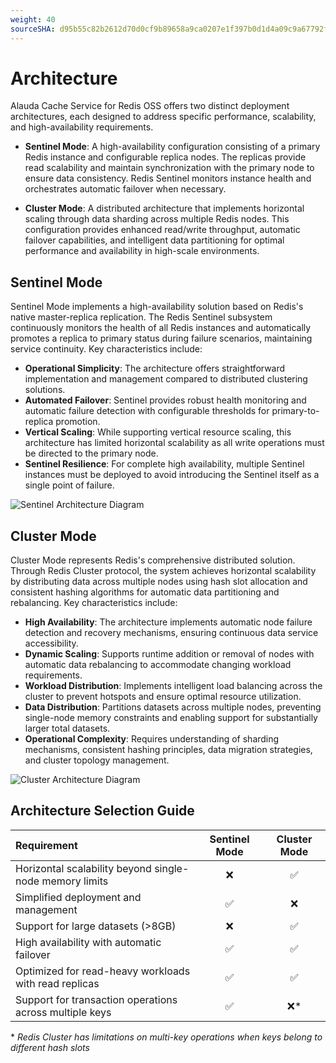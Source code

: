```yaml
---
weight: 40
sourceSHA: d95b55c82b2612d70d0cf9b89658a9ca0207e1f397b0d1d4a09c9a67792fbae5
---
```


# Architecture

Alauda Cache Service for Redis OSS offers two distinct deployment architectures, each designed to address specific performance, scalability, and high-availability requirements.

- **Sentinel Mode**: A high-availability configuration consisting of a primary Redis instance and configurable replica nodes. The replicas provide read scalability and maintain synchronization with the primary node to ensure data consistency. Redis Sentinel monitors instance health and orchestrates automatic failover when necessary.

- **Cluster Mode**: A distributed architecture that implements horizontal scaling through data sharding across multiple Redis nodes. This configuration provides enhanced read/write throughput, automatic failover capabilities, and intelligent data partitioning for optimal performance and availability in high-scale environments.

## Sentinel Mode

Sentinel Mode implements a high-availability solution based on Redis's native master-replica replication. The Redis Sentinel subsystem continuously monitors the health of all Redis instances and automatically promotes a replica to primary status during failure scenarios, maintaining service continuity. Key characteristics include:

- **Operational Simplicity**: The architecture offers straightforward implementation and management compared to distributed clustering solutions.
- **Automated Failover**: Sentinel provides robust health monitoring and automatic failure detection with configurable thresholds for primary-to-replica promotion.
- **Vertical Scaling**: While supporting vertical resource scaling, this architecture has limited horizontal scalability as all write operations must be directed to the primary node.
- **Sentinel Resilience**: For complete high availability, multiple Sentinel instances must be deployed to avoid introducing the Sentinel itself as a single point of failure.

![Sentinel Architecture Diagram](./assets/sentinel_arch.png)

## Cluster Mode

Cluster Mode represents Redis's comprehensive distributed solution. Through Redis Cluster protocol, the system achieves horizontal scalability by distributing data across multiple nodes using hash slot allocation and consistent hashing algorithms for automatic data partitioning and rebalancing. Key characteristics include:

- **High Availability**: The architecture implements automatic node failure detection and recovery mechanisms, ensuring continuous data service accessibility.
- **Dynamic Scaling**: Supports runtime addition or removal of nodes with automatic data rebalancing to accommodate changing workload requirements.
- **Workload Distribution**: Implements intelligent load balancing across the cluster to prevent hotspots and ensure optimal resource utilization.
- **Data Distribution**: Partitions datasets across multiple nodes, preventing single-node memory constraints and enabling support for substantially larger total datasets.
- **Operational Complexity**: Requires understanding of sharding mechanisms, consistent hashing principles, data migration strategies, and cluster topology management.

![Cluster Architecture Diagram](./assets/cluster_arch.png)

## Architecture Selection Guide

| Requirement | Sentinel Mode | Cluster Mode |
| :---------- | :------------: | :----------: |
| Horizontal scalability beyond single-node memory limits | ❌ | ✅ |
| Simplified deployment and management | ✅ | ❌ |
| Support for large datasets (>8GB) | ❌ | ✅ |
| High availability with automatic failover | ✅ | ✅ |
| Optimized for read-heavy workloads with read replicas | ✅ | ✅ |
| Support for transaction operations across multiple keys | ✅ | ❌* |

\* *Redis Cluster has limitations on multi-key operations when keys belong to different hash slots*
